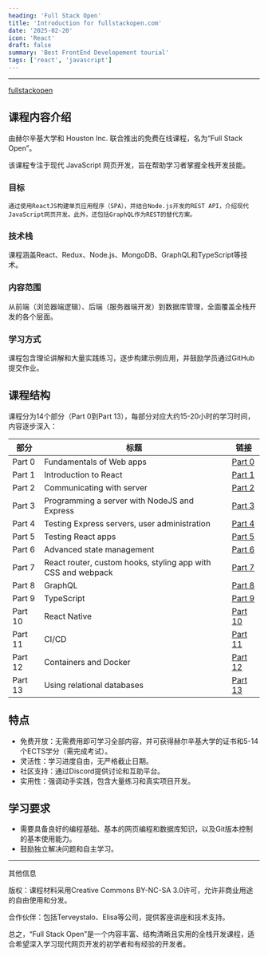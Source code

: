 ```yaml
---
heading: 'Full Stack Open'
title: 'Introduction for fullstackopen.com'
date: '2025-02-20'
icon: 'React'
draft: false
summary: 'Best FrontEnd Developement tourial'
tags: ['react', 'javascript']
---
```


---

<Twemoji emoji="clinking-beer-mugs" /> [fullstackopen](https://fullstackopen.com/en/#course-contents)

## 课程内容介绍

由赫尔辛基大学和 Houston Inc. 联合推出的免费在线课程，名为“Full Stack Open”。

该课程专注于现代 JavaScript 网页开发，旨在帮助学习者掌握全栈开发技能。

### 目标

    通过使用ReactJS构建单页应用程序（SPA），并结合Node.js开发的REST API，介绍现代JavaScript网页开发。此外，还包括GraphQL作为REST的替代方案。

### 技术栈

课程涵盖React、Redux、Node.js、MongoDB、GraphQL和TypeScript等技术。

### 内容范围

从前端（浏览器端逻辑）、后端（服务器端开发）到数据库管理，全面覆盖全栈开发的各个层面。

### 学习方式

课程包含理论讲解和大量实践练习，逐步构建示例应用，并鼓励学员通过GitHub提交作业。

## 课程结构

课程分为14个部分（Part 0到Part 13），每部分对应大约15-20小时的学习时间，内容逐步深入：

| 部分    | 标题                                                         | 链接                                           |
| ------- | ------------------------------------------------------------ | ---------------------------------------------- |
| Part 0  | Fundamentals of Web apps                                     | [Part 0](https://fullstackopen.com/en/part0)   |
| Part 1  | Introduction to React                                        | [Part 1](https://fullstackopen.com/en/part1)   |
| Part 2  | Communicating with server                                    | [Part 2](https://fullstackopen.com/en/part2)   |
| Part 3  | Programming a server with NodeJS and Express                 | [Part 3](https://fullstackopen.com/en/part3)   |
| Part 4  | Testing Express servers, user administration                 | [Part 4](https://fullstackopen.com/en/part4)   |
| Part 5  | Testing React apps                                           | [Part 5](https://fullstackopen.com/en/part5)   |
| Part 6  | Advanced state management                                    | [Part 6](https://fullstackopen.com/en/part6)   |
| Part 7  | React router, custom hooks, styling app with CSS and webpack | [Part 7](https://fullstackopen.com/en/part7)   |
| Part 8  | GraphQL                                                      | [Part 8](https://fullstackopen.com/en/part8)   |
| Part 9  | TypeScript                                                   | [Part 9](https://fullstackopen.com/en/part9)   |
| Part 10 | React Native                                                 | [Part 10](https://fullstackopen.com/en/part10) |
| Part 11 | CI/CD                                                        | [Part 11](https://fullstackopen.com/en/part11) |
| Part 12 | Containers and Docker                                        | [Part 12](https://fullstackopen.com/en/part12) |
| Part 13 | Using relational databases                                   | [Part 13](https://fullstackopen.com/en/part13) |

## 特点

- 免费开放：无需费用即可学习全部内容，并可获得赫尔辛基大学的证书和5-14个ECTS学分（需完成考试）。
- 灵活性：学习进度自由，无严格截止日期。
- 社区支持：通过Discord提供讨论和互助平台。
- 实用性：强调动手实践，包含大量练习和真实项目开发。

## 学习要求

- 需要具备良好的编程基础、基本的网页编程和数据库知识，以及Git版本控制的基本使用能力。
- 鼓励独立解决问题和自主学习。

---

其他信息

版权：课程材料采用Creative Commons BY-NC-SA 3.0许可，允许非商业用途的自由使用和分发。

合作伙伴：包括Terveystalo、Elisa等公司，提供客座讲座和技术支持。

总之，“Full Stack Open”是一个内容丰富、结构清晰且实用的全栈开发课程，适合希望深入学习现代网页开发的初学者和有经验的开发者。

